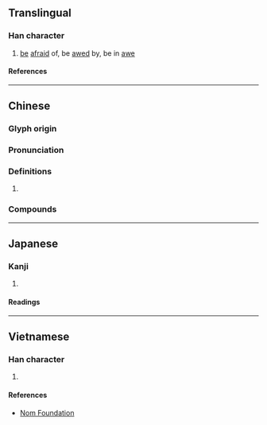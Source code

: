 {{also|懔}}
{{character info}}
==Translingual==

===Han character===
{{Han char|rn=61|rad=心|as=13|sn=16|four=90094|canj=PYWD|ids=⿰忄稟}}

# [[be]] [[afraid]] of, be [[awed]] by, be in [[awe]]

====References====
{{Han ref|kx=0406.020|dkj=11335|dj=0747.020|hdz=42362.091|uh=61CD}}

----

==Chinese==
{{zh-forms|s=懔}}

===Glyph origin===
{{Han etym}}

===Pronunciation===
{{zh-pron
|m=lǐn
|c=lam5
|mn=lún
|mc=y
|oc=y
|cat=
}}

===Definitions===
{{zh-hanzi}}

# {{rfdef|zh}}

===Compounds===
{{zh-der|交懍恂|懍懍|憯懍|懍然}}

----

==Japanese==

===Kanji===
{{ja-kanji|grade=|rs=心13}}

# {{rfdef|ja|sort=心13}}

====Readings====
{{ja-readings
|on=りん, らん
|kun=おそれる
}}

----

==Vietnamese==

===Han character===
{{vi-readings|rs=心13|reading=[[lầm]], [[lẫm]]}}

# {{rfdef|vi|sort=心13}}

====References====
* [http://nomfoundation.org/common/nom_details.php?codepoint=61cd Nom Foundation]